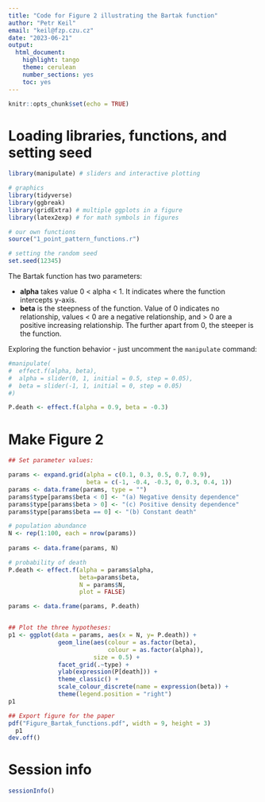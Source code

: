 ```yaml
---
title: "Code for Figure 2 illustrating the Bartak function"
author: "Petr Keil"
email: "keil@fzp.czu.cz"
date: "2023-06-21"
output: 
  html_document: 
    highlight: tango
    theme: cerulean
    number_sections: yes
    toc: yes
---
```


```r
knitr::opts_chunk$set(echo = TRUE)
```

# Loading libraries, functions, and setting seed

```r
library(manipulate) # sliders and interactive plotting

# graphics
library(tidyverse)
library(ggbreak)
library(gridExtra) # multiple ggplots in a figure
library(latex2exp) # for math symbols in figures

# our own functions
source("1_point_pattern_functions.r")

# setting the random seed
set.seed(12345)
```

The Bartak function has two parameters:

- **alpha** takes value 0 < alpha < 1. It indicates where the function intercepts
y-axis.
- **beta** is the steepness of the function. Value of 0 indicates no relationship,
values < 0 are a negative relationship, and > 0 are a positive increasing relationship.
The further apart from 0, the steeper is the function.

Exploring the function behavior - just uncomment the `manipulate` command:

```r

#manipulate(
#  effect.f(alpha, beta),
#  alpha = slider(0, 1, initial = 0.5, step = 0.05),
#  beta = slider(-1, 1, initial = 0, step = 0.05)
#)

P.death <- effect.f(alpha = 0.9, beta = -0.3)
```

# Make Figure 2

```r
## Set parameter values:

params <- expand.grid(alpha = c(0.1, 0.3, 0.5, 0.7, 0.9),
                      beta = c(-1, -0.4, -0.3, 0, 0.3, 0.4, 1))
params <- data.frame(params, type = "")
params$type[params$beta < 0] <- "(a) Negative density dependence"
params$type[params$beta > 0] <- "(c) Positive density dependence"
params$type[params$beta == 0] <- "(b) Constant death"

# population abundance
N <- rep(1:100, each = nrow(params))
  
params <- data.frame(params, N)

# probability of death
P.death <- effect.f(alpha = params$alpha, 
                    beta=params$beta, 
                    N = params$N, 
                    plot = FALSE)

params <- data.frame(params, P.death)


## Plot the three hypotheses:  
p1 <- ggplot(data = params, aes(x = N, y= P.death)) +
              geom_line(aes(colour = as.factor(beta), 
                            colour = as.factor(alpha)),
                        size = 0.5) +
              facet_grid(.~type) + 
              ylab(expression(P[death])) +
              theme_classic() +
              scale_colour_discrete(name = expression(beta)) +
              theme(legend.position = "right")
p1

## Export figure for the paper
pdf("Figure_Bartak_functions.pdf", width = 9, height = 3)
  p1
dev.off()
```

# Session info

```r
sessionInfo()
```

  





